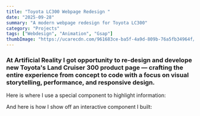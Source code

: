 ```yaml
---
title: "Toyota LC300 Webpage Redesign "
date: "2025-09-28"
summary: "A modern webpage redesign for Toyota LC300"
category: "Projects"
tags: ["Webdesign", "Animation", "Gsap"]
thumbImage: "https://ucarecdn.com/961683ce-ba5f-4a9d-809b-76a5fb34964f/-/preview/450x300/"
---
```


### At Artificial Reality I got opportunity to re-design and develope new Toyota's Land Cruiser 300 product page — crafting the entire experience from concept to code with a focus on visual storytelling, performance, and responsive design.

Here is where I use a special component to highlight information:

And here is how I show off an interactive component I built:

<FramedImage
  src="https://ucarecdn.com/961683ce-ba5f-4a9d-809b-76a5fb34964f/-/preview/450x300/"
  alt="Toyota LC300"
/>
